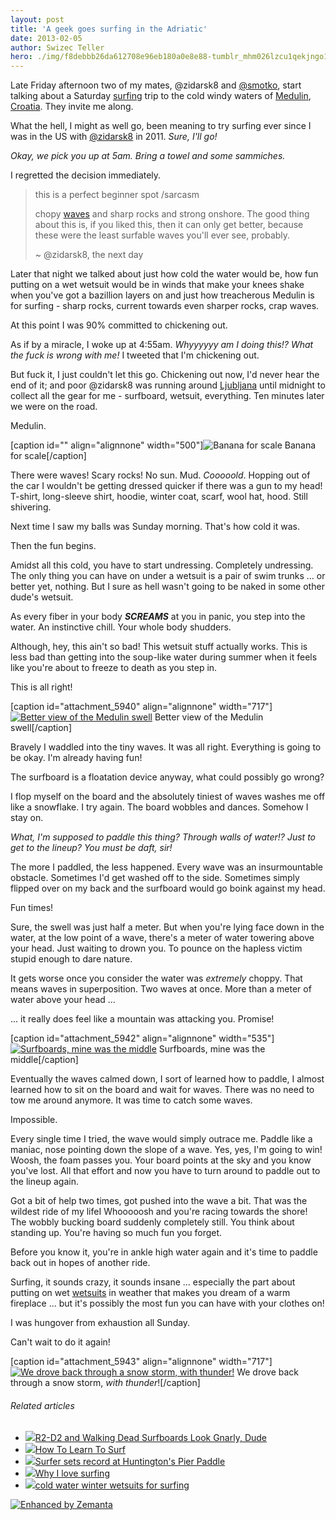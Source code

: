 ```yaml
---
layout: post
title: 'A geek goes surfing in the Adriatic'
date: 2013-02-05
author: Swizec Teller
hero: ./img/f8debbb26da612708e96eb180a0e8e88-tumblr_mhm026lzcu1qekjngo1_500.jpg
---
```

Late Friday afternoon two of my mates, @zidarsk8 and [@smotko](http://twitter.com/smotko), start talking about a Saturday [surfing](http://en.wikipedia.org/wiki/Surfing "Surfing") trip to the cold windy waters of [Medulin](<http://maps.google.com/maps?ll=44.8219444444,13.935&spn=0.1,0.1&q=44.8219444444,13.935 (Medulin)&t=h> "Medulin"), [Croatia](<http://maps.google.com/maps?ll=45.8,16.0&spn=10.0,10.0&q=45.8,16.0 (Croatia)&t=h> "Croatia"). They invite me along.



What the hell, I might as well go, been meaning to try surfing ever since I was in the US with [@zidarsk8](https://twitter.com/zidarsk8) in 2011. _Sure, I'll go!_



_Okay, we pick you up at 5am. Bring a towel and some sammiches._



I regretted the decision immediately.

> this is a perfect beginner spot /sarcasm
>
>
>
> chopy [waves](http://en.wikipedia.org/wiki/Wave "Wave") and sharp rocks and strong onshore. The good thing about this is, if you liked this, then it can only get better, because these were the least surfable waves you'll ever see, probably.
>
>
>
> ~ @zidarsk8, the next day

Later that night we talked about just how cold the water would be, how fun putting on a wet wetsuit would be in winds that make your knees shake when you've got a bazillion layers on and just how treacherous Medulin is for surfing - sharp rocks, current towards even sharper rocks, crap waves.



At this point I was 90% committed to chickening out.



As if by a miracle, I woke up at 4:55am. _Whyyyyyy am I doing this!? What the fuck is wrong with me!_ I tweeted that I'm chickening out.



But fuck it, I just couldn't let this go. Chickening out now, I'd never hear the end of it; and poor @zidarsk8 was running around [Ljubljana](<http://maps.google.com/maps?ll=46.0555555556,14.5083333333&spn=0.1,0.1&q=46.0555555556,14.5083333333 (Ljubljana)&t=h> "Ljubljana") until midnight to collect all the gear for me - surfboard, wetsuit, everything. Ten minutes later we were on the road.



Medulin.



\[caption id="" align="alignnone" width="500"]![Banana for scale](./img/f8debbb26da612708e96eb180a0e8e88-tumblr_mhm026lzcu1qekjngo1_500.jpg "Banana for scale") Banana for scale\[/caption]



There were waves! Scary rocks! No sun. Mud. _Cooooold_. Hopping out of the car I wouldn't be getting dressed quicker if there was a gun to my head! T-shirt, long-sleeve shirt, hoodie, winter coat, scarf, wool hat, hood. Still shivering.



Next time I saw my balls was Sunday morning. That's how cold it was.



Then the fun begins.



Amidst all this cold, you have to start undressing. Completely undressing. The only thing you can have on under a wetsuit is a pair of swim trunks ... or better yet, nothing. But I sure as hell wasn't going to be naked in some other dude's wetsuit.



As every fiber in your body **_SCREAMS_** at you in panic, you step into the water. An instinctive chill. Your whole body shudders.



Although, hey, this ain't so bad! This wetsuit stuff actually works. This is less bad than getting into the soup-like water during summer when it feels like you're about to freeze to death as you step in.



This is all right!



\[caption id="attachment_5940" align="alignnone" width="717"][![Better view of the Medulin swell](./img/blog-wp-content-uploads-2013-02-medulin-swell-1024x764.jpg "Better view of the Medulin swell")](http://swizec.com/blog/wp-content/uploads/2013/02/medulin-swell.jpg) Better view of the Medulin swell\[/caption]



Bravely I waddled into the tiny waves. It was all right. Everything is going to be okay. I'm already having fun!



The surfboard is a floatation device anyway, what could possibly go wrong?



I flop myself on the board and the absolutely tiniest of waves washes me off like a snowflake. I try again. The board wobbles and dances. Somehow I stay on.



_What, I'm supposed to paddle this thing? Through walls of water!? Just to get to the lineup? You must be daft, sir!_



The more I paddled, the less happened. Every wave was an insurmountable obstacle. Sometimes I'd get washed off to the side. Sometimes simply flipped over on my back and the surfboard would go boink against my head.



Fun times!



Sure, the swell was just half a meter. But when you're lying face down in the water, at the low point of a wave, there's a meter of water towering above your head. Just waiting to drown you. To pounce on the hapless victim stupid enough to dare nature.



It gets worse once you consider the water was _extremely_ choppy. That means waves in superposition. Two waves at once. More than a meter of water above your head ...



... it really does feel like a mountain was attacking you. Promise!



\[caption id="attachment_5942" align="alignnone" width="535"][![Surfboards, mine was the middle](./img/blog-wp-content-uploads-2013-02-medulin-surfboards-764x1024.jpg "Surfboards, mine was the middle")](http://swizec.com/blog/wp-content/uploads/2013/02/medulin-surfboards.jpg) Surfboards, mine was the middle\[/caption]



Eventually the waves calmed down, I sort of learned how to paddle, I almost learned how to sit on the board and wait for waves. There was no need to tow me around anymore. It was time to catch some waves.



Impossible.



Every single time I tried, the wave would simply outrace me. Paddle like a maniac, nose pointing down the slope of a wave. Yes, yes, I'm going to win! Woosh, the foam passes you. Your board points at the sky and you know you've lost. All that effort and now you have to turn around to paddle out to the lineup again.



Got a bit of help two times, got pushed into the wave a bit. That was the wildest ride of my lifeI Whooooosh and you're racing towards the shore! The wobbly bucking board suddenly completely still. You think about standing up. You're having so much fun you forget.



Before you know it, you're in ankle high water again and it's time to paddle back out in hopes of another ride.



Surfing, it sounds crazy, it sounds insane ... especially the part about putting on wet [wetsuits](http://en.wikipedia.org/wiki/Wetsuit "Wetsuit") in weather that makes you dream of a warm fireplace ... but it's possibly the most fun you can have with your clothes on!



I was hungover from exhaustion all Sunday.



Can't wait to do it again!



\[caption id="attachment_5943" align="alignnone" width="717"][![We drove back through a snow storm, with thunder!](./img/blog-wp-content-uploads-2013-02-medulin-car-1024x764.jpg "We drove back through a snow storm, with thunder!")](http://swizec.com/blog/wp-content/uploads/2013/02/medulin-car.jpg) We drove back through a snow storm, _with thunder_!\[/caption]

###### Related articles

- [![](http://i.zemanta.com/139928544_80_80.jpg)](http://technabob.com/blog/2013/01/22/r2-d2-walking-dead-surfboards/)[R2-D2 and Walking Dead Surfboards Look Gnarly, Dude](http://technabob.com/blog/2013/01/22/r2-d2-walking-dead-surfboards/)
- [![](http://i.zemanta.com/101531735_80_80.jpg)](http://www.essentialtravel.co.uk/magazine/how-to/learn-to-surf.asp)[How To Learn To Surf](http://www.essentialtravel.co.uk/magazine/how-to/learn-to-surf.asp)
- [![](http://i.zemanta.com/143018368_80_80.jpg)](http://www.ocregister.com/articles/event-479084-paddle-year.html)[Surfer sets record at Huntington's Pier Paddle](http://www.ocregister.com/articles/event-479084-paddle-year.html)
- [![](http://i.zemanta.com/140969870_80_80.jpg)](http://www.ronnestam.com/why-i-love-surfing/)[Why I love surfing](http://www.ronnestam.com/why-i-love-surfing/)
- [![](http://i.zemanta.com/139069308_80_80.jpg)](http://lunasurfshop.wordpress.com/2013/01/18/cold-water-wetsuits-for-surfing/)[cold water winter wetsuits for surfing](http://lunasurfshop.wordpress.com/2013/01/18/cold-water-wetsuits-for-surfing/)

[![Enhanced by Zemanta](http://img.zemanta.com/zemified_e.png?x-id=f189d2ee-b973-4a9f-b2cb-6199403143fe)](http://www.zemanta.com/?px "Enhanced by Zemanta")
